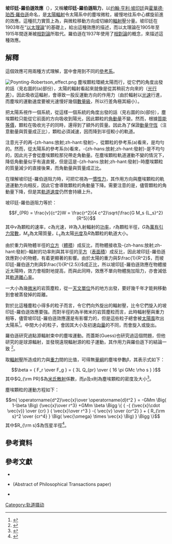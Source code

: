 {{NoteTA|G1=物理学
|T=zh-cn:坡印廷–罗伯逊效应}}
'''坡印廷-羅伯遜效應'''（{{lang-en|'''Poynting–Robertson effect'''}}），又稱'''坡印廷-羅伯遜阻力'''，以[[约翰·亨利·坡印廷|约翰·亨利·坡印廷]]與[[霍華德·珀西·羅伯遜|霍華德·珀西·羅伯遜]]命名，是[[太陽輻射|太陽輻射]]令太陽系中的塵埃微粒，緩慢地往系中心螺旋前進的效應。這種抗力實質上為，與微粒移動方向成切線的[[輻射壓|輻射壓]]分量。坡印廷在1903年在“[[以太|以太理論]]”的基礎上，給出這種效應的描述，而以太理論在1905年至1915年間逐漸被[[相對論|相對論]]所取代。羅伯遜在1937年使用了[[相對論|相對論]]的概念，來描述這種效應。

== 解釋 ==
這個效應可用兩種方式理解，當中會用到不同的[[參考系|參考系]]。

[[Image:Poynting-Robertson_effect.png|thumb]]
塵埃顆粒環繞太陽而行，從它們的角度出發的話（見右圖的(a)部份），太陽的輻射看起來就像是從其稍前方向來的（[[光行差|光行差]]）。因此吸收這輻射，會導致一股反運動方向的作用力（由於輻射以[[光速|光速]]行進，而塵埃的運動速度要被光速慢好幾個[[數量級|數量級]]，所以行差角極其細小）。

把太陽系視作一個系統，從這樣一個系統的角度出發的話（見右圖的(b)部份），塵埃顆粒只能從它前面的方向吸收到陽光，因此顆粒的[[角動量|角動量]]不變。然而，根據[[質能等價|質能等價]]，顆粒在吸收光子的同時，還得到了額外的質量。因此為了保證[[動量守恆|動量守恆]]（注意動量與質量成正比），顆粒必須減速，因而降到半徑較小的軌道。

注意光子的再-{zh-hans:放射;zh-hant:發射}-，從顆粒的參考系(a)看來，是均勻的。然而，從太陽系的參考系(b)看來，-{zh-hans:放射;zh-hant:發射}-是不均勻的，因此光子會從塵埃顆粒那兒帶走角動量。在塵埃顆粒軌道運動不變的情況下，降低角動量似乎有違直覺，但是這是-{zh-hans:放射;zh-hant:發射}-時塵埃顆粒的質量減少的直接後果，而角動量與質量成正比。

在理解坡印廷-羅伯遜阻力時，可把它視為一[[慣性力|慣性力]]，其作用方向與塵埃顆粒的軌道運動方向相反，因此它會導致顆粒的角動量下降。需要注意的是，儘管顆粒的角動量下降，但是其[[軌道速度|軌道速度]]仍然會持續上升。

坡印廷-羅伯遜阻力等於：
:<math>F_{PR} = \frac{v}{c^2}W = \frac{r^2}{4 c^2}\sqrt{\frac{G M_s {L_s}^2}{R^5}}</math>
其中''v''為顆粒的速率，''c''為光速，''W''為入射輻射的[[功率|功率]]，''r''為顆粒半徑，''G''為[[萬有引力常數|萬有引力常數]]，''M''<sub>s</sub>為太陽質量，''L''<sub>s</sub>為太陽[[光度|光度]]及''R''為顆粒的軌道大小。

由於重力與物體半徑的[[立方|立方]]（[[體積|體積]]）成反比，而物體接收及-{zh-hans:放射;zh-hant:發射}-輻射的功率則與其半徑的[[平方|平方]]（[[表面積|表面積]]）成反比，因此坡印廷-羅伯遜效應對小的物體，有着更顯著的影響。由於太陽的重力與<math>\frac{1}{R^2}</math>，而坡印廷-羅伯遜力則與<math>\frac{1}{R^{2.5}}</math>成正比，所以坡印廷-羅伯遜效應在物體接近太陽時，效力會相對地提高，而與此同時，效應不單向物體施加阻力，亦會減低其[[軌道離心率|軌道離心率]]。

一大小為幾[[微米|微米]]的岩質塵粒，從一[[天文單位|天文單位]]外的地方出發，要好幾千年才能夠移動到會被蒸發掉的距離。

對於比這種塵粒小得多的粒子而言，令它們向外旋出的輻射壓，比令它們旋入的坡印廷-羅伯遜效應要強。而對半徑約為半微米的岩質塵粒而言，此時輻射壓與重力相等，儘管坡印廷-羅伯遜效應還是有影響力的，但是這些粒子總會被[[太陽風|太陽風]]吹出太陽系<ref>{{cite web|url=http://www.britannica.com/eb/article-9126477|title=interplanetary dust particle (IDP)|publisher=Britannica|accessdate=2011-11-18|archive-date=2008-01-05|archive-url=https://web.archive.org/web/20080105071218/http://www.britannica.com/eb/article-9126477|dead-url=no}}</ref>。中間大小的粒子，會因其大小及初速[[向量|向量]]的不同，而會旋入或旋出。

羅伯遜研究過點源輻射束中的塵埃運動。而蓋斯(Guess)也研究過這個問題，但他研究的是球源輻射，並發現遠現輻射源的粒子運動，其作用力與羅伯遜下的結論一致
<ref>{{cite journal |last=Guess |first=A. W. |year=1962 |title=Poynting-Robertson Effect for a Spherical Source of Radiation |url=https://archive.org/details/sim_astrophysical-journal_1962-05_135_3/page/855 |journal=Astrophysical Journal |volume=135 |issue= |pages=855–866 |doi=10.1086/147329 |bibcode=1962ApJ...135..855G}}</ref>。

取[[輻射壓|輻射壓]]所造成的力與[[重力|重力]]間的比值，可得無[[量綱|量綱]]的塵埃參數<math>\beta</math>，其表示式如下：
:<math>
\beta = { F_r \over F_g }  
=  { 3L  Q_{pr}  \over { 16 \pi GMc \rho s }  }
</math>
其中<math>Q_{\rm PR}</math>為[[米氏散射|米氏散射]]係數，而<math>\rho</math>及<math>s</math>則為塵埃顆粒的密度及大小<ref>{{cite journal |last=Burns |last2=Lamy |last3=Soter |year=1979 |title=Radiation Forces on Small Particles in the Solar System |journal=Icarus |volume=40 |issue=1 |pages=1–48 |doi=10.1016/0019-1035(79)90050-2 |bibcode=1979Icar...40....1B}}</ref>。

塵埃顆粒的運動方程如下：
:<math>
m{ \operatorname{d^2}\vec{x}\over \operatorname{d}t^2 } = 
-GMm \Big( 1-\beta \Big) {\vec{x}\over r^3}
+GMm \beta
\Bigg \{  {
-{  {\vec{x}\cdot \vec{v}} \over {cr}  }
{  \vec{x}\over r^3  } 
 -{  \vec{v} \over {cr^2}  }
+ {  R_{\rm s}^2  \over {cr^4}  }
\Big( \vec{\omega} \times \vec{x} \Big)
} \Bigg \}
</math>
其中<math>R_{\rm s}</math>為恆星半徑<ref>{{cite paper |last=Kressel |first=J. H. |year=1996 |title=Dust Dynamics in Nascent Protoplanetary Disks |work=Masters Thesis |location=Old Dominion University }}</ref>。

== 參考資料 ==
{{reflist}}

== 參考文獻 ==
* {{cite journal| last = Poynting
  | first = J. H.
  | title = Radiation in the Solar System: its Effect on Temperature and its Pressure on Small Bodies
  | journal = Philosophical Transactions of the Royal Society of London, Series A
  | volume = 202| issue = 346-358
  | pages = 525–552
  | publisher = Royal Society of London
  | year = 1904
  | url=http://rsta.royalsocietypublishing.org/content/202/346-358/525.full.pdf
  | doi = 10.1098/rsta.1904.0012 }}

* {{cite journal| last = Poynting
  | first = J. H.
  | title = Radiation in the solar system: its Effect on Temperature and its Pressure on Small Bodies
  | journal = Monthly Notices of the Royal Astronomical Society
  | volume = 64
  | issue = Appendix
  | pages = 1–5
  | publisher = Royal Astronomical Society
  | bibcode=1903MNRAS..64A...1P |date=November 1903}} (Abstract of Philosophical Transactions paper)

* {{cite journal| last = Robertson
  | first = H. P.
  | title = Dynamical effects of radiation in the solar system
  | journal = Monthly Notices of the Royal Astronomical Society
  | volume = 97
  | pages = 423–438
  | publisher = Royal Astronomical Society
  | bibcode=1937MNRAS..97..423R |date=April 1937}}

[[Category:轨道摄动|Category:轨道摄动]]